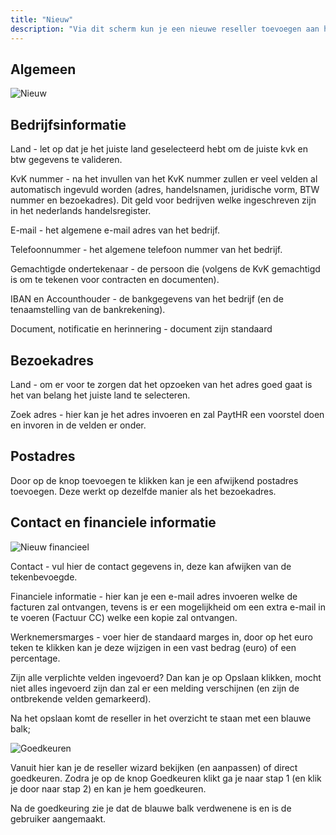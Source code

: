 ```yaml
---
title: "Nieuw"
description: "Via dit scherm kun je een nieuwe reseller toevoegen aan het backoffice-portaal. Vul hier alle benodigde bedrijfs-, adres- en contactgegevens in zodat de reseller volledig en correct wordt geregistreerd. Deze informatie wordt gebruikt voor administratieve verwerking, communicatie en contractuele afspraken. Zorg er daarom voor dat alle gegevens juist en volledig zijn ingevuld voordat je doorgaat naar de volgende stap."
---
```


## Algemeen

![Nieuw](/reseller/nieuw.png)

## Bedrijfsinformatie

Land - let op dat je het juiste land geselecteerd hebt om de juiste kvk en btw gegevens te valideren.

KvK nummer - na het invullen van het KvK nummer zullen er veel velden al automatisch ingevuld worden (adres, handelsnamen, juridische vorm, BTW nummer en bezoekadres). Dit geld voor bedrijven welke ingeschreven zijn in het nederlands handelsregister.

E-mail - het algemene e-mail adres van het bedrijf.

Telefoonnummer - het algemene telefoon nummer van het bedrijf.

Gemachtigde ondertekenaar - de persoon die (volgens de KvK gemachtigd is om te tekenen voor contracten en documenten).

IBAN en Accounthouder - de bankgegevens van het bedrijf (en de tenaamstelling van de bankrekening).

Document, notificatie en herinnering - document zijn standaard

## Bezoekadres

Land - om er voor te zorgen dat het opzoeken van het adres goed gaat is het van belang het juiste land te selecteren.

Zoek adres - hier kan je het adres invoeren en zal PaytHR een voorstel doen en invoren in de velden er onder.

## Postadres

Door op de knop toevoegen te klikken kan je een afwijkend postadres toevoegen. Deze werkt op dezelfde manier als het bezoekadres.

## Contact en financiele informatie

![Nieuw financieel](/reseller/nieuw_financieel.png)

Contact - vul hier de contact gegevens in, deze kan afwijken van de tekenbevoegde.

Financiele informatie - hier kan je een e-mail adres invoeren welke de facturen zal ontvangen, tevens is er een mogelijkheid om een extra e-mail in te voeren (Factuur CC) welke een kopie zal ontvangen.

Werknemersmarges - voer hier de standaard marges in, door op het euro teken te klikken kan je deze wijzigen in een vast bedrag (euro) of een percentage.

Zijn alle verplichte velden ingevoerd? Dan kan je op Opslaan klikken, mocht niet alles ingevoerd zijn dan zal er een melding verschijnen (en zijn de ontbrekende velden gemarkeerd).

Na het opslaan komt de reseller in het overzicht te staan met een blauwe balk;

![Goedkeuren](/reseller/goedkeuren.png)

Vanuit hier kan je de reseller wizard bekijken (en aanpassen) of direct goedkeuren. Zodra je op de knop Goedkeuren klikt ga je naar stap 1 (en klik je door naar stap 2) en kan je hem goedkeuren. 

Na de goedkeuring zie je dat de blauwe balk verdwenene is en is de gebruiker aangemaakt.